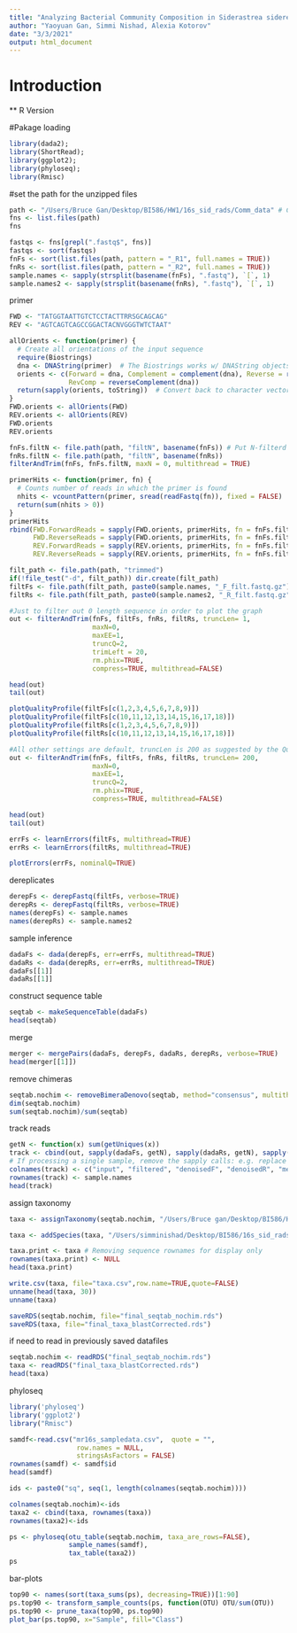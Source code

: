 ---
title: "Analyzing Bacterial Community Composition in Siderastrea siderea and Siderastrea radians"
author: "Yaoyuan Gan, Simmi Nishad, Alexia Kotorov"
date: "3/3/2021"
output: html_document
---

# Introduction

** R Version

#Pakage loading
```{r, result='hide'}
library(dada2); 
library(ShortRead); 
library(ggplot2); 
library(phyloseq);
library(Rmisc)
```

#set the path for the unzipped files
```{r}
path <- "/Users/Bruce Gan/Desktop/BI586/HW1/16s_sid_rads/Comm_data" # CHANGE this to the directory containing the fastq files after unzipping.
fns <- list.files(path)
fns
```


```{r}
fastqs <- fns[grepl(".fastq$", fns)]
fastqs <- sort(fastqs)
fnFs <- sort(list.files(path, pattern = "_R1", full.names = TRUE))
fnRs <- sort(list.files(path, pattern = "_R2", full.names = TRUE))
sample.names <- sapply(strsplit(basename(fnFs), ".fastq"), `[`, 1)
sample.names2 <- sapply(strsplit(basename(fnRs), ".fastq"), `[`, 1)
```

primer
```{r}
FWD <- "TATGGTAATTGTCTCCTACTTRRSGCAGCAG"
REV <- "AGTCAGTCAGCCGGACTACNVGGGTWTCTAAT"

allOrients <- function(primer) {
  # Create all orientations of the input sequence
  require(Biostrings)
  dna <- DNAString(primer)  # The Biostrings works w/ DNAString objects rather than character vectors
  orients <- c(Forward = dna, Complement = complement(dna), Reverse = reverse(dna), 
               RevComp = reverseComplement(dna))
  return(sapply(orients, toString))  # Convert back to character vector
}
FWD.orients <- allOrients(FWD)
REV.orients <- allOrients(REV)
FWD.orients
REV.orients

fnFs.filtN <- file.path(path, "filtN", basename(fnFs)) # Put N-filterd files in filtN/ subdirectory
fnRs.filtN <- file.path(path, "filtN", basename(fnRs))
filterAndTrim(fnFs, fnFs.filtN, maxN = 0, multithread = TRUE)

primerHits <- function(primer, fn) {
  # Counts number of reads in which the primer is found
  nhits <- vcountPattern(primer, sread(readFastq(fn)), fixed = FALSE)
  return(sum(nhits > 0))
}
primerHits
rbind(FWD.ForwardReads = sapply(FWD.orients, primerHits, fn = fnFs.filtN[[3]]), 
      FWD.ReverseReads = sapply(FWD.orients, primerHits, fn = fnFs.filtN[[3]]), 
      REV.ForwardReads = sapply(REV.orients, primerHits, fn = fnFs.filtN[[3]]), 
      REV.ReverseReads = sapply(REV.orients, primerHits, fn = fnFs.filtN[[3]]))
```

```{r}
filt_path <- file.path(path, "trimmed")
if(!file_test("-d", filt_path)) dir.create(filt_path)
filtFs <- file.path(filt_path, paste0(sample.names, "_F_filt.fastq.gz"))
filtRs <- file.path(filt_path, paste0(sample.names2, "_R_filt.fastq.gz"))
```

```{r}
#Just to filter out 0 length sequence in order to plot the graph
out <- filterAndTrim(fnFs, filtFs, fnRs, filtRs, truncLen= 1, 
                     maxN=0,
                     maxEE=1,
                     truncQ=2, 
                     trimLeft = 20, 
                     rm.phix=TRUE, 
                     compress=TRUE, multithread=FALSE) 

head(out)
tail(out)
```

```{r}
plotQualityProfile(filtFs[c(1,2,3,4,5,6,7,8,9)])
plotQualityProfile(filtFs[c(10,11,12,13,14,15,16,17,18)])
plotQualityProfile(filtRs[c(1,2,3,4,5,6,7,8,9)])
plotQualityProfile(filtRs[c(10,11,12,13,14,15,16,17,18)])
```

```{r}
#All other settings are default, truncLen is 200 as suggested by the QualityProfile
out <- filterAndTrim(fnFs, filtFs, fnRs, filtRs, truncLen= 200, 
                     maxN=0, 
                     maxEE=1, 
                     truncQ=2, 
                     rm.phix=TRUE, 
                     compress=TRUE, multithread=FALSE) 

head(out)
tail(out)
```

```{r}
errFs <- learnErrors(filtFs, multithread=TRUE)
errRs <- learnErrors(filtRs, multithread=TRUE)
```

```{r}
plotErrors(errFs, nominalQ=TRUE)
```

dereplicates
```{r}
derepFs <- derepFastq(filtFs, verbose=TRUE)
derepRs <- derepFastq(filtRs, verbose=TRUE)
names(derepFs) <- sample.names
names(derepRs) <- sample.names2
```

sample inference
```{r}
dadaFs <- dada(derepFs, err=errFs, multithread=TRUE)
dadaRs <- dada(derepRs, err=errRs, multithread=TRUE)
dadaFs[[1]]
dadaRs[[1]]
```

construct sequence table
```{r}
seqtab <- makeSequenceTable(dadaFs)
head(seqtab)
```

merge
```{r}
merger <- mergePairs(dadaFs, derepFs, dadaRs, derepRs, verbose=TRUE)
head(merger[[1]])
```

remove chimeras
```{r}
seqtab.nochim <- removeBimeraDenovo(seqtab, method="consensus", multithread=TRUE, verbose=TRUE)
dim(seqtab.nochim)
sum(seqtab.nochim)/sum(seqtab)
```

track reads
```{r}
getN <- function(x) sum(getUniques(x))
track <- cbind(out, sapply(dadaFs, getN), sapply(dadaRs, getN), sapply(merger, getN), rowSums(seqtab.nochim))
# If processing a single sample, remove the sapply calls: e.g. replace sapply(dadaFs, getN) with getN(dadaFs)
colnames(track) <- c("input", "filtered", "denoisedF", "denoisedR", "merged", "nonchim")
rownames(track) <- sample.names
head(track)
```

assign taxonomy

```{r}
taxa <- assignTaxonomy(seqtab.nochim, "/Users/Bruce gan/Desktop/BI586/HW1/silva_nr_v132_train_set.fa", multithread=TRUE)
```

```{r}
taxa <- addSpecies(taxa, "/Users/simminishad/Desktop/BI586/16s_sid_rads/silva_species_assignment_v138.fa")
```

```{r}
taxa.print <- taxa # Removing sequence rownames for display only
rownames(taxa.print) <- NULL
head(taxa.print)
```
```{r}
write.csv(taxa, file="taxa.csv",row.name=TRUE,quote=FALSE)
unname(head(taxa, 30))
unname(taxa)
```
```{r}
saveRDS(seqtab.nochim, file="final_seqtab_nochim.rds")
saveRDS(taxa, file="final_taxa_blastCorrected.rds")
```
if need to read in previously saved datafiles
```{r}
seqtab.nochim <- readRDS("final_seqtab_nochim.rds")
taxa <- readRDS("final_taxa_blastCorrected.rds")
head(taxa)
```

phyloseq
```{r}
library('phyloseq')
library('ggplot2')
library("Rmisc")
```

```{r}
samdf<-read.csv("mr16s_sampledata.csv",  quote = "", 
                 row.names = NULL, 
                 stringsAsFactors = FALSE)
rownames(samdf) <- samdf$id
head(samdf)
```

```{r}
ids <- paste0("sq", seq(1, length(colnames(seqtab.nochim))))

colnames(seqtab.nochim)<-ids
taxa2 <- cbind(taxa, rownames(taxa)) 
rownames(taxa2)<-ids

ps <- phyloseq(otu_table(seqtab.nochim, taxa_are_rows=FALSE), 
               sample_names(samdf), 
               tax_table(taxa2))
ps
```

bar-plots
```{r}
top90 <- names(sort(taxa_sums(ps), decreasing=TRUE))[1:90]
ps.top90 <- transform_sample_counts(ps, function(OTU) OTU/sum(OTU))
ps.top90 <- prune_taxa(top90, ps.top90)
plot_bar(ps.top90, x="Sample", fill="Class")
```

